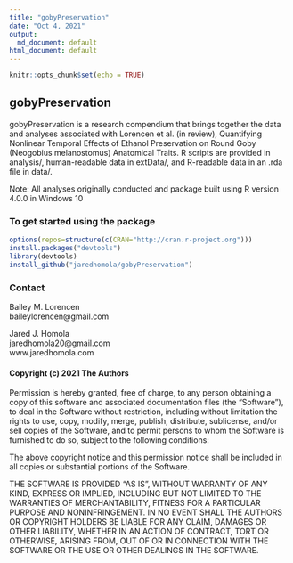 ```yaml
---
title: "gobyPreservation"
date: "Oct 4, 2021"
output:
  md_document: default
html_document: default
---
```



```r
knitr::opts_chunk$set(echo = TRUE)
```
## gobyPreservation  
gobyPreservation is a research compendium that brings together the data and analyses associated with Lorencen et al. (in review), Quantifying Nonlinear Temporal Effects of Ethanol Preservation on Round Goby (Neogobius melanostomus) Anatomical Traits. R scripts are provided in analysis/, human-readable data in extData/, and R-readable data in an .rda file in data/. 

Note: All analyses originally conducted and package built using R version 4.0.0 in Windows 10

### To get started using the package

```r
options(repos=structure(c(CRAN="http://cran.r-project.org")))
install.packages("devtools")
library(devtools)
install_github("jaredhomola/gobyPreservation")
```


### Contact
Bailey M. Lorencen  
baileylorencen@gmail.com  
  
Jared J. Homola  
jaredhomola20@gmail.com  
www.jaredhomola.com  


#### Copyright (c) 2021 The Authors

Permission is hereby granted, free of charge, to any person obtaining a copy of this software and associated documentation files (the "Software"), to deal in the Software without restriction, including without limitation the rights to use, copy, modify, merge, publish, distribute, sublicense, and/or sell copies of the Software, and to permit persons to whom the Software is furnished to do so, subject to the following conditions:

The above copyright notice and this permission notice shall be included in all copies or substantial portions of the Software.

THE SOFTWARE IS PROVIDED "AS IS", WITHOUT WARRANTY OF ANY KIND, EXPRESS OR IMPLIED, INCLUDING BUT NOT LIMITED TO THE WARRANTIES OF MERCHANTABILITY, FITNESS FOR A PARTICULAR PURPOSE AND NONINFRINGEMENT. IN NO EVENT SHALL THE AUTHORS OR COPYRIGHT HOLDERS BE LIABLE FOR ANY CLAIM, DAMAGES OR OTHER LIABILITY, WHETHER IN AN ACTION OF CONTRACT, TORT OR OTHERWISE, ARISING FROM, OUT OF OR IN CONNECTION WITH THE SOFTWARE OR THE USE OR OTHER DEALINGS IN THE SOFTWARE.
